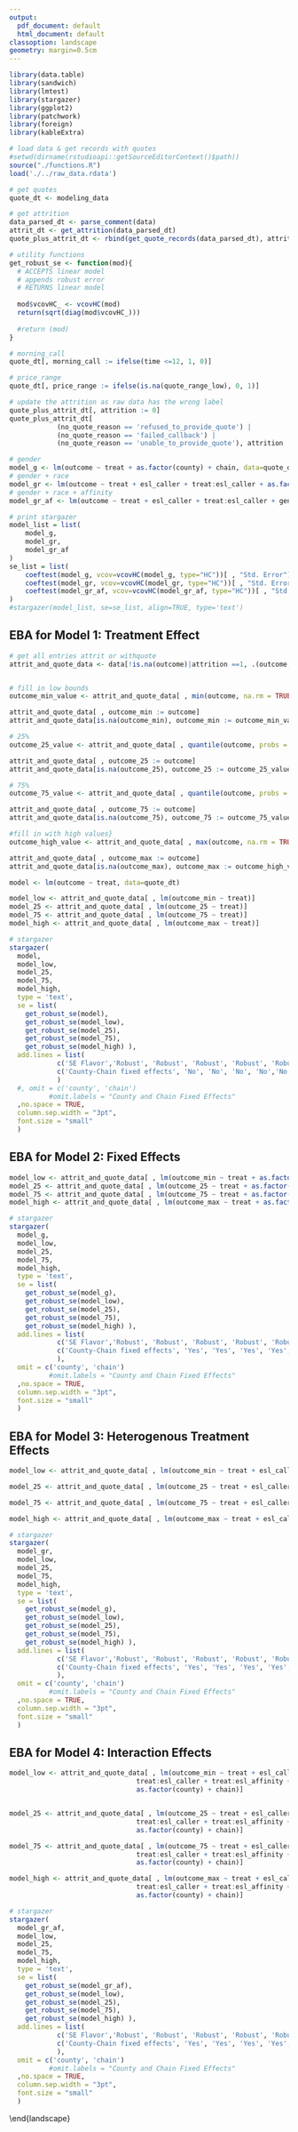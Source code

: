 ```yaml
---
output:
  pdf_document: default
  html_document: default
classoption: landscape
geometry: margin=0.5cm
---
```


```r
library(data.table)
library(sandwich)
library(lmtest)
library(stargazer)
library(ggplot2)
library(patchwork)
library(foreign)
library(kableExtra)

# load data & get records with quotes
#setwd(dirname(rstudioapi::getSourceEditorContext()$path))
source("./functions.R")
load('./../raw_data.rdata')

# get quotes
quote_dt <- modeling_data

# get attrition
data_parsed_dt <- parse_comment(data)
attrit_dt <- get_attrition(data_parsed_dt)
quote_plus_attrit_dt <- rbind(get_quote_records(data_parsed_dt), attrit_dt)
```

```r
# utility functions
get_robust_se <- function(mod){
  # ACCEPTS linear model
  # appends robust error
  # RETURNS linear model
  
  mod$vcovHC_ <- vcovHC(mod)
  return(sqrt(diag(mod$vcovHC_)))
  
  #return (mod)
}
```


```r
# morning_call
quote_dt[, morning_call := ifelse(time <=12, 1, 0)]

# price_range
quote_dt[, price_range := ifelse(is.na(quote_range_low), 0, 1)]

# update the attrition as raw data has the wrong label
quote_plus_attrit_dt[, attrition := 0]
quote_plus_attrit_dt[
            (no_quote_reason == 'refused_to_provide_quote') |
            (no_quote_reason == 'failed_callback') |
            (no_quote_reason == 'unable_to_provide_quote'), attrition := 1]
```



```r
# gender
model_g <- lm(outcome ~ treat + as.factor(county) + chain, data=quote_dt)
# gender + race
model_gr <- lm(outcome ~ treat + esl_caller + treat:esl_caller + as.factor(county) + chain, data=quote_dt)
# gender + race + affinity
model_gr_af <- lm(outcome ~ treat + esl_caller + treat:esl_caller + gender_affinity + esl_affinity + as.factor(county) + chain, data=quote_dt)

# print stargazer
model_list = list(
    model_g,
    model_gr,
    model_gr_af
)
se_list = list(
    coeftest(model_g, vcov=vcovHC(model_g, type="HC"))[ , "Std. Error"],
    coeftest(model_gr, vcov=vcovHC(model_gr, type="HC"))[ , "Std. Error"],
    coeftest(model_gr_af, vcov=vcovHC(model_gr_af, type="HC"))[ , "Std. Error"]
)
#stargazer(model_list, se=se_list, align=TRUE, type='text')
```

## EBA for Model 1: Treatment Effect  

```r

# get all entries attrit or withquote
attrit_and_quote_data <- data[!is.na(outcome)|attrition ==1, .(outcome,treat, esl_caller, gender_affinity, esl_affinity, county, chain)]


# fill in low bounds
outcome_min_value <- attrit_and_quote_data[ , min(outcome, na.rm = TRUE)]

attrit_and_quote_data[ , outcome_min := outcome]
attrit_and_quote_data[is.na(outcome_min), outcome_min := outcome_min_value]

# 25%
outcome_25_value <- attrit_and_quote_data[ , quantile(outcome, probs = 0.25, na.rm = TRUE)]

attrit_and_quote_data[ , outcome_25 := outcome]
attrit_and_quote_data[is.na(outcome_25), outcome_25 := outcome_25_value]

# 75%
outcome_75_value <- attrit_and_quote_data[ , quantile(outcome, probs = 0.5, na.rm = TRUE)]

attrit_and_quote_data[ , outcome_75 := outcome]
attrit_and_quote_data[is.na(outcome_75), outcome_75 := outcome_75_value]

#fill in with high values}
outcome_high_value <- attrit_and_quote_data[ , max(outcome, na.rm = TRUE)]

attrit_and_quote_data[ , outcome_max := outcome]
attrit_and_quote_data[is.na(outcome_max), outcome_max := outcome_high_value]

model <- lm(outcome ~ treat, data=quote_dt)

model_low <- attrit_and_quote_data[ , lm(outcome_min ~ treat)]
model_25 <- attrit_and_quote_data[ , lm(outcome_25 ~ treat)]
model_75 <- attrit_and_quote_data[ , lm(outcome_75 ~ treat)]
model_high <- attrit_and_quote_data[ , lm(outcome_max ~ treat)]

# stargazer
stargazer(
  model, 
  model_low, 
  model_25, 
  model_75, 
  model_high,
  type = 'text', 
  se = list(
    get_robust_se(model),
    get_robust_se(model_low), 
    get_robust_se(model_25),
    get_robust_se(model_75),
    get_robust_se(model_high) ), 
  add.lines = list(
            c('SE Flavor','Robust', 'Robust', 'Robust', 'Robust', 'Robust'),
            c('County-Chain fixed effects', 'No', 'No', 'No', 'No','No')
            )
  #, omit = c('county', 'chain')
          #omit.labels = "County and Chain Fixed Effects"
  ,no.space = TRUE, 
  column.sep.width = "3pt", 
  font.size = "small" 
  )

```

\newpage

## EBA for Model 2: Fixed Effects

```r
model_low <- attrit_and_quote_data[ , lm(outcome_min ~ treat + as.factor(county) + chain)]
model_25 <- attrit_and_quote_data[ , lm(outcome_25 ~ treat + as.factor(county) + chain)]
model_75 <- attrit_and_quote_data[ , lm(outcome_75 ~ treat + as.factor(county) + chain)]
model_high <- attrit_and_quote_data[ , lm(outcome_max ~ treat + as.factor(county) + chain)]

# stargazer
stargazer(
  model_g, 
  model_low, 
  model_25, 
  model_75, 
  model_high,
  type = 'text', 
  se = list(
    get_robust_se(model_g),
    get_robust_se(model_low), 
    get_robust_se(model_25),
    get_robust_se(model_75),
    get_robust_se(model_high) ), 
  add.lines = list(
            c('SE Flavor','Robust', 'Robust', 'Robust', 'Robust', 'Robust'),
            c('County-Chain fixed effects', 'Yes', 'Yes', 'Yes', 'Yes','Yes')
            ),
  omit = c('county', 'chain')
          #omit.labels = "County and Chain Fixed Effects"
  ,no.space = TRUE, 
  column.sep.width = "3pt", 
  font.size = "small" 
  )
```


\newpage
## EBA for Model 3: Heterogenous Treatment Effects


```r

model_low <- attrit_and_quote_data[ , lm(outcome_min ~ treat + esl_caller + treat:esl_caller + as.factor(county) + chain)]

model_25 <- attrit_and_quote_data[ , lm(outcome_25 ~ treat + esl_caller + treat:esl_caller + as.factor(county) + chain)]

model_75 <- attrit_and_quote_data[ , lm(outcome_75 ~ treat + esl_caller + treat:esl_caller + as.factor(county) + chain)]

model_high <- attrit_and_quote_data[ , lm(outcome_max ~ treat + esl_caller + treat:esl_caller + as.factor(county) + chain)]

# stargazer
stargazer(
  model_gr, 
  model_low, 
  model_25, 
  model_75, 
  model_high,
  type = 'text', 
  se = list(
    get_robust_se(model_g),
    get_robust_se(model_low), 
    get_robust_se(model_25),
    get_robust_se(model_75),
    get_robust_se(model_high) ), 
  add.lines = list(
            c('SE Flavor','Robust', 'Robust', 'Robust', 'Robust', 'Robust'),
            c('County-Chain fixed effects', 'Yes', 'Yes', 'Yes', 'Yes','Yes')
            ),
  omit = c('county', 'chain')
          #omit.labels = "County and Chain Fixed Effects"
  ,no.space = TRUE, 
  column.sep.width = "3pt", 
  font.size = "small" 
  )
```


\newpage
## EBA for Model 4: Interaction Effects


```r

model_low <- attrit_and_quote_data[ , lm(outcome_min ~ treat + esl_caller + gender_affinity + esl_affinity + 
                                treat:esl_caller + treat:esl_affinity + treat:gender_affinity + 
                                as.factor(county) + chain)]


model_25 <- attrit_and_quote_data[ , lm(outcome_25 ~ treat + esl_caller + gender_affinity + esl_affinity + 
                                treat:esl_caller + treat:esl_affinity + treat:gender_affinity + 
                                as.factor(county) + chain)]

model_75 <- attrit_and_quote_data[ , lm(outcome_75 ~ treat + esl_caller + gender_affinity + esl_affinity + 
                                treat:esl_caller + treat:esl_affinity + treat:gender_affinity + 
                                as.factor(county) + chain)]

model_high <- attrit_and_quote_data[ , lm(outcome_max ~ treat + esl_caller + gender_affinity + esl_affinity + 
                                treat:esl_caller + treat:esl_affinity + treat:gender_affinity + 
                                as.factor(county) + chain)]

# stargazer
stargazer(
  model_gr_af, 
  model_low, 
  model_25, 
  model_75, 
  model_high,
  type = 'text', 
  se = list(
    get_robust_se(model_gr_af),
    get_robust_se(model_low), 
    get_robust_se(model_25),
    get_robust_se(model_75),
    get_robust_se(model_high) ), 
  add.lines = list(
            c('SE Flavor','Robust', 'Robust', 'Robust', 'Robust', 'Robust'),
            c('County-Chain fixed effects', 'Yes', 'Yes', 'Yes', 'Yes','Yes')
            ),
  omit = c('county', 'chain')
          #omit.labels = "County and Chain Fixed Effects"
  ,no.space = TRUE, 
  column.sep.width = "3pt", 
  font.size = "small" 
  )
```

\end{landscape}